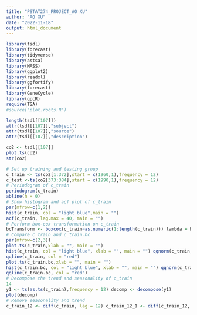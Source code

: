 ```yaml
---
title: "PSTAT274_PROJECT_AO XU"
author: "AO XU"
date: "2022-11-18"
output: html_document
---
```

```r
library(tsdl) 
library(forecast) 
library(tidyverse) 
library(astsa)
library(MASS) 
library(ggplot2) 
library(readxl)
library(ggfortify) 
library(forecast) 
library(GeneCycle) 
library(qpcR) 
require(TSA) 
#source("plot.roots.R")
```
```r
length(tsdl[[107]])
attr(tsdl[[107]],"subject")
attr(tsdl[[107]],"source")
attr(tsdl[[107]],"description")
```

```r
co2 <- tsdl[[107]]
plot.ts(co2)
str(co2)
```
```r
# Set up training and testing group
c_train <- ts(co2[1:372],start = c(1960,1),frequency = 12)
c_test <-ts(co2[373:384],start = c(1990,1),frequency = 12)
# Periodogram of c_train
periodogram(c_train)
abline(h = 0)
# Show histogram and acf plot of c_train
par(mfrow=c(1,2))
hist(c_train, col = "light blue",main = "")
acf(c_train, lag.max = 40, main = "")
# Perform box-cox transformation on c_train
bcTransform <- boxcox(c_train~as.numeric(1:length(c_train))) lambda = bcTransform$x[which(bcTransform$y == max(bcTransform$y))] c_train.bc = (1/lambda)*(c_trainˆlambda-1)
# Compare c_train and c_train.bc
par(mfrow=c(2,3))
plot.ts(c_train,xlab = "", main = "")
hist(c_train, col = "light blue", xlab = "", main = "") qqnorm(c_train, main = "", xlab = "")
qqline(c_train, col = "red")
plot.ts(c_train.bc,xlab = "", main = "")
hist(c_train.bc, col = "light blue", xlab = "", main = "") qqnorm(c_train.bc, main = "", xlab = "")
qqline(c_train.bc, col = "red")
# Decompose the trend and seasonality of c_train
14
y1 <- ts(as.ts(c_train),frequency = 12) decomp <- decompose(y1)
plot(decomp)
# Remove seasonality and trend
c_train_12 <- diff(c_train, lag = 12) c_train_12_1 <- diff(c_train_12, lag = 1) c_train_12_1_1 <- diff(c_train_12_1, lag = 1)
```


